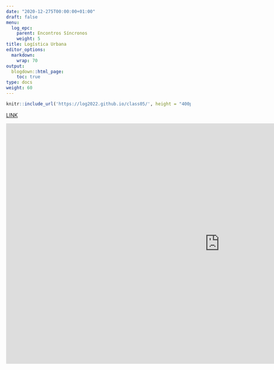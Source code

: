 ```yaml
---
date: "2020-12-275T00:00:00+01:00"
draft: false
menu:
  log_epc:
    parent: Encontros Síncronos
    weight: 5
title: Logística Urbana
editor_options: 
  markdown: 
    wrap: 70
output: 
  blogdown::html_page:
    toc: true
type: docs
weight: 60
---
```


```r
knitr::include_url('https://log2022.github.io/class05/', height = "400px")
```

[LINK](https://log2022.github.io/class05/)


<iframe width="1166" height="656" src="https://www.youtube.com/embed/2imYjIbO8Bw" title="YouTube video player" frameborder="0" allow="accelerometer; autoplay; clipboard-write; encrypted-media; gyroscope; picture-in-picture" allowfullscreen></iframe>
